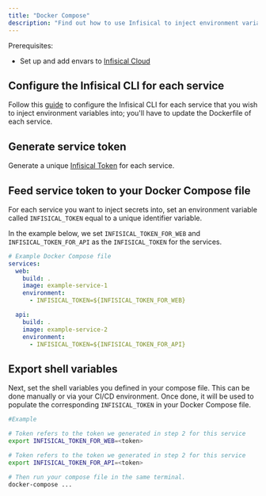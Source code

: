 ```yaml
---
title: "Docker Compose"
description: "Find out how to use Infisical to inject environment variables into services defined in your Docker Compose file."
---
```


Prerequisites:

- Set up and add envars to [Infisical Cloud](https://app.infisical.com)

## Configure the Infisical CLI for each service

Follow this [guide](./docker) to configure the Infisical CLI for each service that you wish to inject environment variables into; you'll have to update the Dockerfile of each service.

## Generate service token 

Generate a unique [Infisical Token](/documentation/platform/token) for each service.

## Feed service token to your Docker Compose file

For each service you want to inject secrets into, set an environment variable called `INFISICAL_TOKEN` equal to a unique identifier variable.

In the example below, we set `INFISICAL_TOKEN_FOR_WEB` and `INFISICAL_TOKEN_FOR_API` as the `INFISICAL_TOKEN` for the services.

```yaml
# Example Docker Compose file
services:
  web:
    build: .
    image: example-service-1
    environment:
      - INFISICAL_TOKEN=${INFISICAL_TOKEN_FOR_WEB}

  api:
    build: .
    image: example-service-2
    environment:
      - INFISICAL_TOKEN=${INFISICAL_TOKEN_FOR_API}
```

## Export shell variables

Next, set the shell variables you defined in your compose file. This can be done manually or via your CI/CD environment. Once done, it will be used to populate the corresponding `INFISICAL_TOKEN`
in your Docker Compose file.

```bash
#Example

# Token refers to the token we generated in step 2 for this service
export INFISICAL_TOKEN_FOR_WEB=<token>

# Token refers to the token we generated in step 2 for this service
export INFISICAL_TOKEN_FOR_API=<token>

# Then run your compose file in the same terminal.
docker-compose ...
```
